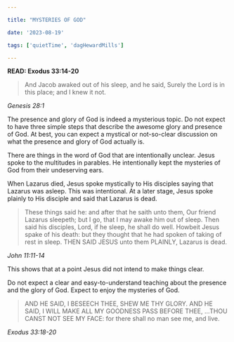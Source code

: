 ```yaml
---

title: "MYSTERIES OF GOD"

date: '2023-08-19'

tags: ['quietTime', 'dagHewardMills']

---
```


**READ: Exodus 33:14-20**

>And Jacob awaked out of his sleep, and he said, Surely the Lord is in this place; and I knew it not.

*Genesis 28:1*

The presence and glory of God is indeed a mysterious topic. Do not expect to have three simple steps that describe the awesome glory and presence of God. At best, you can expect a mystical or not-so-clear discussion on what the presence and glory of God actually is.

There are things in the word of God that are intentionally unclear. Jesus spoke to the multitudes in parables. He intentionally kept the mysteries of God from their undeserving ears.

When Lazarus died, Jesus spoke mystically to His disciples saying that Lazarus was asleep. This was intentional. At a later stage, Jesus spoke plainly to His disciple and said that Lazarus is dead.

>These things said he: and after that he saith unto them, Our friend Lazarus sleepeth; but I go, that I may awake him out of sleep. Then said his disciples, Lord, if he sleep, he shall do well. Howbeit Jesus spake of his death: but they thought that he had spoken of taking of rest in sleep. THEN SAID JESUS unto them PLAINLY, Lazarus is dead.

*John 11:11-14*

This shows that at a point Jesus did not intend to make things clear.

Do not expect a clear and easy-to-understand teaching about the presence and the glory of God. Expect to enjoy the mysteries of God.

>AND HE SAID, I BESEECH THEE, SHEW ME THY GLORY. AND HE SAID, I WILL MAKE ALL MY GOODNESS PASS BEFORE THEE, ...THOU CANST NOT SEE MY FACE: for there shall no man see me, and live.

*Exodus 33:18-20*
